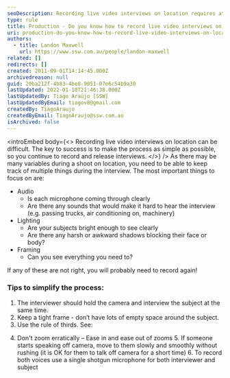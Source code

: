 ```yaml
---
seoDescription: Recording live video interviews on location requires attention to audio, lighting, and framing. Simplify the process by having the interviewer hold the camera and use a tight frame, rule of thirds, and smooth zooms.
type: rule
title: Production - Do you know how to record live video interviews on location?
uri: production-do-you-know-how-to-record-live-video-interviews-on-location
authors:
  - title: Landon Maxwell
    url: https://www.ssw.com.au/people/landon-maxwell
related: []
redirects: []
created: 2011-09-01T14:14:45.000Z
archivedreason: null
guid: 20ba212f-4b83-4be8-9051-07e6c54b9a30
lastUpdated: 2022-01-10T21:46:38.000Z
lastUpdatedBy: Tiago Araújo [SSW]
lastUpdatedByEmail: tiagov8@gmail.com
createdBy: TiagoAraujo
createdByEmail: TiagoAraujo@ssw.com.au
isArchived: false
---
```


<introEmbed
  body={<>
Recording live video interviews on location can be difficult. The key to success is to make the process as simple as possible, so you continue to record and release interviews.
  </>}
/>
As there may be many variables during a shoot on location, you need to be able to keep track of multiple things during the interview.
The most important things to focus on are:

- Audio
  - Is each microphone coming through clearly
  - Are there any sounds that would make it hard to hear the interview (e.g. passing trucks, air conditioning on, machinery)
- Lighting
  - Are your subjects bright enough to see clearly
  - Are there any harsh or awkward shadows blocking their face or body?
- Framing
  - Can you see everything you need to?

If any of these are not right, you will probably need to record again!

### Tips to simplify the process:

1. The interviewer should hold the camera and interview the subject at the same time.
2. Keep a tight frame - don’t have lots of empty space around the subject.
3. Use the rule of thirds. See:

<youtubeEmbed url="https://www.youtube.com/embed/HMjvvltQpmw" description="" />

4. Don't zoom erratically – Ease in and ease out of zooms 5. If someone starts speaking off camera, move to them slowly and smoothly without rushing (it is OK for them to talk off camera for a short time) 6. To record both voices use a single shotgun microphone for both interviewer and subject
